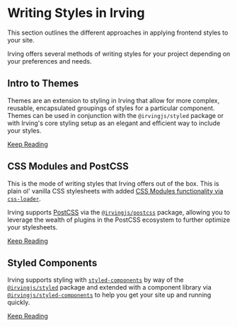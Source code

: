 <Meta title="Styling/Overview" />

# Writing Styles in Irving
This section outlines the different approaches in applying frontend styles to your site.

Irving offers several methods of writing styles for your project depending on your preferences and needs.

## Intro to Themes
Themes are an extension to styling in Irving that allow for more complex, reusable, encapsulated groupings of styles for a particular component. Themes can be used in conjunction with the `@irvingjs/styled` package or with Irving's core styling setup as an elegant and efficient way to include your styles.

[Keep Reading](?path=/docs/styling-using-themes--page)

## CSS Modules and PostCSS
This is the mode of writing styles that Irving offers out of the box. This is plain ol' vanilla CSS stylesheets with added [CSS Modules functionality via `css-loader`](https://webpack.js.org/loaders/css-loader/#modules).

Irving supports [PostCSS](https://postcss.org/) via the [`@irvingjs/postcss`](https://www.npmjs.com/package/@irvingjs/postcss) package, allowing you to leverage the wealth of plugins in the PostCSS ecosystem to further optimize your stylesheets.

[Keep Reading](?path=/docs/styling-css-modules-and-postcss--page)

## Styled Components
Irving supports styling with [`styled-components`](https://styled-components.com/) by way of the [`@irvingjs/styled`](https://www.npmjs.com/package/@irvingjs/styled) package and extended with a component library via [`@irvingjs/styled-components`](https://www.npmjs.com/package/@irvingjs/styled-components) to help you get your site up and running quickly.

[Keep Reading](?path=/docs/styling-styled-components--page)
